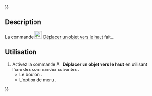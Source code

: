 {{UnfinishedDocu{{#translation:}}}}
<languages/>

{{Docnav/fr
|[[Assembly3_AddOrigin/fr|Ajouter une origine]]
|[[Assembly3_MoveItemDown/fr|Déplacer un objet vers le bas]]
|[[Assembly3_Workbench/fr|Assembly3]]
|IconL=Assembly_Add_Origin.svg‎‎
|IconR=Assembly_TreeItemDown.svg‎‎
|IconC=Assembly3_workbench_icon.svg
}}

{{GuiCommand/fr
|Name=Assembly3 MoveItemUp
|Name/fr=Assembly3 Déplacer un objet vers le haut
|Icon=Assembly_TreeItemUp.svg‎‎
|MenuLocation=Assembly3 → Move item up
|Workbenches=[[Assembly3_Workbench/fr|Assembly3]]
}}

== Description ==

La commande [[Image:Assembly_TreeItemUp.svg|24px]] [[Assembly3_MoveItemUp/fr|Déplacer un objet vers le haut]] fait...

== Utilisation ==

# Activez la commande [[Image:Assembly_TreeItemUp.svg|16px]] '''Déplacer un objet vers le haut''' en utilisant l'une des commandes suivantes :
#* Le bouton {{Button|[[Image:Assembly_TreeItemUp.svg|16px]] [[Assembly3_MoveItemUp/fr|Move item up]]}}.
#* L'option de menu {{MenuCommand|Assembly3 → [[Image:Assembly_TreeItemUp.svg|16px]] Move item up}}.


{{Docnav/fr
|[[Assembly3_AddOrigin/fr|Ajouter une origine]]
|[[Assembly3_MoveItemDown/fr|Déplacer un objet vers le bas]]
|[[Assembly3_Workbench/fr|Assembly3]]
|IconL=Assembly_Add_Origin.svg‎‎
|IconR=Assembly_TreeItemDown.svg‎‎
|IconC=Assembly3_workbench_icon.svg
}}
 
{{Userdocnavi{{#translation:}}}}